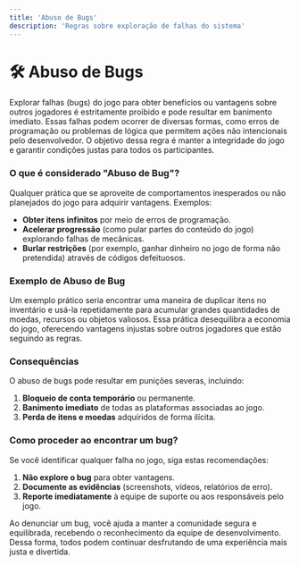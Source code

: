 ```yaml
---
title: 'Abuso de Bugs'
description: 'Regras sobre exploração de falhas do sistema'
---
```


# 🛠️ Abuso de Bugs

Explorar falhas (bugs) do jogo para obter benefícios ou vantagens sobre outros jogadores é estritamente proibido e pode resultar em banimento imediato. Essas falhas podem ocorrer de diversas formas, como erros de programação ou problemas de lógica que permitem ações não intencionais pelo desenvolvedor. O objetivo dessa regra é manter a integridade do jogo e garantir condições justas para todos os participantes.

### O que é considerado "Abuso de Bug"?

Qualquer prática que se aproveite de comportamentos inesperados ou não planejados do jogo para adquirir vantagens. Exemplos:

- **Obter itens infinitos** por meio de erros de programação.  
- **Acelerar progressão** (como pular partes do conteúdo do jogo) explorando falhas de mecânicas.  
- **Burlar restrições** (por exemplo, ganhar dinheiro no jogo de forma não pretendida) através de códigos defeituosos.  

### Exemplo de Abuso de Bug

Um exemplo prático seria encontrar uma maneira de duplicar itens no inventário e usá-la repetidamente para acumular grandes quantidades de moedas, recursos ou objetos valiosos. Essa prática desequilibra a economia do jogo, oferecendo vantagens injustas sobre outros jogadores que estão seguindo as regras.

### Consequências

O abuso de bugs pode resultar em punições severas, incluindo:

1. **Bloqueio de conta temporário** ou permanente.  
2. **Banimento imediato** de todas as plataformas associadas ao jogo.  
3. **Perda de itens e moedas** adquiridos de forma ilícita.  

### Como proceder ao encontrar um bug?

Se você identificar qualquer falha no jogo, siga estas recomendações:

1. **Não explore o bug** para obter vantagens.  
2. **Documente as evidências** (screenshots, vídeos, relatórios de erro).  
3. **Reporte imediatamente** à equipe de suporte ou aos responsáveis pelo jogo.  

Ao denunciar um bug, você ajuda a manter a comunidade segura e equilibrada, recebendo o reconhecimento da equipe de desenvolvimento. Dessa forma, todos podem continuar desfrutando de uma experiência mais justa e divertida.